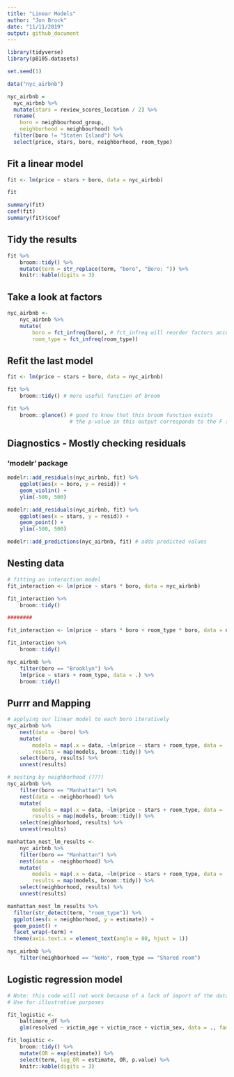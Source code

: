```yaml
---
title: "Linear Models"
author: "Jon Brock"
date: "11/11/2019"
output: github_document
---
```


```r
library(tidyverse)
library(p8105.datasets)

set.seed(1)
```

```r
data("nyc_airbnb")

nyc_airbnb = 
  nyc_airbnb %>% 
  mutate(stars = review_scores_location / 2) %>% 
  rename(
    boro = neighbourhood_group,
    neighborhood = neighbourhood) %>% 
  filter(boro != "Staten Island") %>% 
  select(price, stars, boro, neighborhood, room_type)
```

## Fit a linear model

```r
fit <- lm(price ~ stars + boro, data = nyc_airbnb)
```

```r
fit

summary(fit)
coef(fit)
summary(fit)$coef
```

## Tidy the results
```r
fit %>% 
    broom::tidy() %>% 
    mutate(term = str_replace(term, "boro", "Boro: ")) %>% 
    knitr::kable(digits = 3)
```


## Take a look at factors
```r
nyc_airbnb <- 
    nyc_airbnb %>% 
    mutate(
        boro = fct_infreq(boro), # fct_infreq will reorder factors according to frequency
        room_type = fct_infreq(room_type))
```

## Refit the last model
```r
fit <- lm(price ~ stars + boro, data = nyc_airbnb)

fit %>% 
    broom::tidy() # more useful function of broom

fit %>%
    broom::glance() # good to know that this broom function exists
                    # the p-value in this output corresponds to the F statistic
```

## Diagnostics - Mostly checking residuals
### 'modelr' package

```r
modelr::add_residuals(nyc_airbnb, fit) %>% 
    ggplot(aes(x = boro, y = resid)) +
    geom_violin() +
    ylim(-500, 500)

modelr::add_residuals(nyc_airbnb, fit) %>% 
    ggplot(aes(x = stars, y = resid)) +
    geom_point() +
    ylim(-500, 500)

modelr::add_predictions(nyc_airbnb, fit) # adds predicted values
```

## Nesting data

```r
# fitting an interaction model
fit_interaction <- lm(price ~ stars * boro, data = nyc_airbnb)

fit_interaction %>% 
    broom::tidy()

########

fit_interaction <- lm(price ~ stars * boro + room_type * boro, data = nyc_airbnb)

fit_interaction %>% 
    broom::tidy()
```

```r
nyc_airbnb %>% 
    filter(boro == "Brooklyn") %>% 
    lm(price ~ stars + room_type, data = .) %>% 
    broom::tidy()
```

## Purrr and Mapping

```r
# applying our linear model to each boro iteratively
nyc_airbnb %>% 
    nest(data = -boro) %>% 
    mutate(
        models = map(.x = data, ~lm(price ~ stars + room_type, data = .x)),
        results = map(models, broom::tidy)) %>% 
    select(boro, results) %>% 
    unnest(results)
```

```r
# nesting by neighborhood (???)
nyc_airbnb %>% 
    filter(boro == "Manhattan") %>% 
    nest(data = -neighborhood) %>% 
    mutate(
        models = map(.x = data, ~lm(price ~ stars + room_type, data = .x)),
        results = map(models, broom::tidy)) %>% 
    select(neighborhood, results) %>% 
    unnest(results)
```

```r
manhattan_nest_lm_results <-
    nyc_airbnb %>% 
    filter(boro == "Manhattan") %>% 
    nest(data = -neighborhood) %>% 
    mutate(
        models = map(.x = data, ~lm(price ~ stars + room_type, data = .x)),
        results = map(models, broom::tidy)) %>% 
    select(neighborhood, results) %>% 
    unnest(results)

manhattan_nest_lm_results %>% 
  filter(str_detect(term, "room_type")) %>% 
  ggplot(aes(x = neighborhood, y = estimate)) + 
  geom_point() + 
  facet_wrap(~term) + 
  theme(axis.text.x = element_text(angle = 80, hjust = 1))
```

```r
nyc_airbnb %>% 
    filter(neighborhood == "NoHo", room_type == "Shared room")
```

## Logistic regression model

```r
# Note: this code will not work because of a lack of import of the dataset
# Use for illustrative purposes

fit_logistic <-
    baltimore_df %>% 
    glm(resolved ~ victim_age + victim_race + victim_sex, data = ., family = binomial())

fit_logistic <-
    broom::tidy() %>% 
    mutate(OR = exp(estimate)) %>% 
    select(term, log_OR = estimate, OR, p.value) %>% 
    knitr::kable(digits = 3)
```


